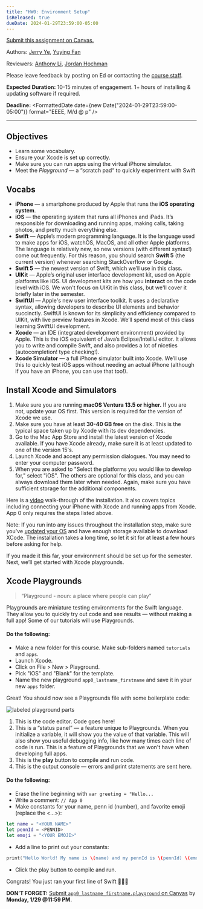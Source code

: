 ```yaml
---
title: "HW0: Environment Setup"
isReleased: true
dueDate: 2024-01-29T23:59:00-05:00
---
```


[Submit this assignment on Canvas.](https://canvas.upenn.edu/courses/1774063/assignments/12057154)

Authors: [Jerry Ye](https://github.com/jerry1ye10), [Yuying Fan](https://github.com/fyy26)

Reviewers: [Anthony Li](https://github.com/anli5005), [Jordan Hochman](https://github.com/jhawk0224)

Please leave feedback by posting on Ed or contacting the [course staff](/).

**Expected Duration:** 10-15 minutes of engagement. 1+ hours of installing & updating software if required.

**Deadline:** <FormattedDate date={new Date("2024-01-29T23:59:00-05:00")} format="EEEE, M/d @ p" />

- - - -

## Objectives

* Learn some vocabulary.
* Ensure your Xcode is set up correctly.
* Make sure you can run apps using the virtual iPhone simulator.
* Meet the _Playground_ — a “scratch pad“ to quickly experiment with Swift

## Vocabs

* **iPhone** — a smartphone produced by Apple that runs the **iOS operating system**.
* **iOS** — the operating system that runs all iPhones and iPads. It’s responsible for downloading and running apps,
  making calls, taking photos, and pretty much everything else.
* **Swift** — Apple’s modern programming language. It is the language used to make apps for iOS, watchOS, MacOS, and all
  other Apple platforms. The language is relatively new, so new versions (with different syntax!) come out frequently.
  For this reason, you should search **Swift 5** (the current version) whenever searching StackOverflow or Google.
* **Swift 5** — the newest version of Swift, which we’ll use in this class.
* **UIKit** — Apple’s original user interface development kit, used on Apple platforms like iOS. UI development kits are
  how you **interact** on the code level with iOS. We won't focus on UIKit in this class, but we'll cover it briefly
  later in the semester.
* **SwiftUI** — Apple's new user interface toolkit. It uses a declarative syntax, allowing developers to describe UI
  elements and behavior succinctly. SwiftUI is known for its simplicity and efficiency compared to UIKit, with live
  preview features in Xcode. We’ll spend most of this class learning SwiftUI development.
* **Xcode** — an IDE (integrated development environment) provided by Apple. This is the iOS equivalent of Java’s
  Eclipse/IntelliJ editor. It allows you to write and compile Swift, and also provides a lot of niceties
  (autocompletion! type checking!).
* **Xcode Simulator** — a full iPhone simulator built into Xcode. We’ll use this to quickly test iOS apps without
  needing an actual iPhone (although if you have an iPhone, you can use that too!).

## Install Xcode and Simulators

1. Make sure you are running **macOS Ventura 13.5 or higher.** If you are not, update your OS first. This version is
   required for the version of Xcode we use.
2. Make sure you have at least **30-40 GB free** on the disk. This is the typical space taken up by Xcode with its dev
   dependencies.
3. Go to the Mac App Store and install the latest version of Xcode available. If you have Xcode already, make sure it is
   at least updated to one of the version 15's.
4. Launch Xcode and accept any permission dialogues. You may need to enter your computer password.
5. When you are asked to "Select the platforms you would like to develop for," select "iOS". The others are optional for
   this class, and you can always download them
   later when needed. Again, make sure you have sufficient storage for the additional components.

Here is a [video](https://www.youtube.com/watch?v=LBYj-xVvM1k) walk-through of the installation. It also covers topics
including connecting your iPhone with Xcode and running apps from Xcode. App 0 only requires the steps listed above.

Note: If you run into any issues throughout the installation step, make sure
you've [updated your OS](https://support.apple.com/guide/mac-help/get-macos-updates-mchlpx1065/mac) and have enough
storage available to download XCode. The installation takes a long time, so let it sit for at least a few hours before
asking for help.

If you made it this far, your environment should be set up for the semester. Next, we’ll get started with Xcode
playgrounds.

## Xcode Playgrounds

> “Playground - noun: a place where people can play”

Playgrounds are miniature testing environments for the Swift language. They allow you to quickly try out code and see
results — without making a full app! Some of our tutorials will use Playgrounds.

#### Do the following:

- Make a new folder for this course. Make sub-folders named `tutorials` and `apps`.
- Launch Xcode.
- Click on File > New > Playground.
- Pick "iOS" and "Blank" for the template.
- Name the new playground `app0_lastname_firstname` and save it in your new `apps` folder.

Great! You should now see a Playgrounds file with some boilerplate code:

<img src="/~cis1951/24sp/images/playground_parts.png" alt="labeled playground parts"/>

1. This is the code editor. Code goes here!
2. This is a “status panel” — a feature unique to Playgrounds. When you initialize a variable, it will show you the
   value of that variable. This will also show you useful debugging info, like how many times each line of code is run.
   This is a feature of Playgrounds that we won't have when developing full apps.
3. This is the **play** button to compile and run code.
4. This is the output console — errors and print statements are sent here.

#### Do the following:

- Erase the line beginning with `var greeting = "Hello...`
- Write a comment: `// App 0`
- Make constants for your name, penn id (number), and favorite emoji (replace the \<...\>):

```swift
let name = "<YOUR NAME>"
let pennId = <PENNID>
let emoji = "<YOUR EMOJI>"
```

- Add a line to print out your constants:

```swift
print("Hello World! My name is \(name) and my pennId is \(pennId) \(emoji)")
```

- Click the play button to compile and run.

Congrats! You just ran your first line of Swift 🎉🎉🎉

**DON’T FORGET:** [Submit `app0_lastname_firstname.playground` on Canvas](https://canvas.upenn.edu/courses/1774063/assignments/12057154) by **Monday, 1/29 @11:59 PM**.
